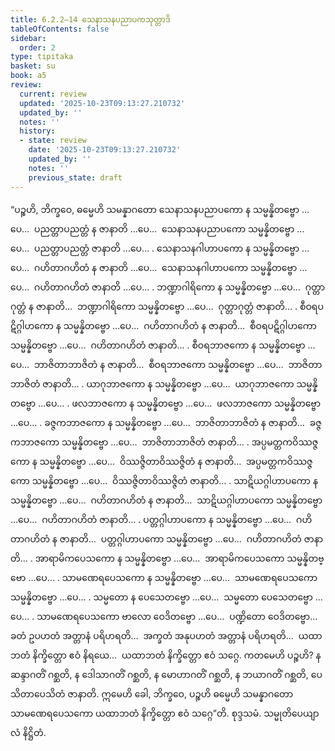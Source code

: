 ```yaml
---
title: 6.2.2–14 သေနာသနပညာပကသုတ္တာဒိ
tableOfContents: false
sidebar:
  order: 2
type: tipitaka
basket: su
book: a5
review:
  current: review
  updated: '2025-10-23T09:13:27.210732'
  updated_by: ''
  notes: ''
  history:
  - state: review
    date: '2025-10-23T09:13:27.210732'
    updated_by: ''
    notes: ''
    previous_state: draft
---
```



<ReviewStatus review={frontmatter.review} showDetails={true} />

<HypothesisAnnotation frontmatter={frontmatter} />

<DynamicBreadcrumb />

<Division number="273–285" book="a5" e="ch" v="16">

<Paragraph number="1378" book="a5">
“ပဉ္စဟိ, ဘိက္ခဝေ, ဓမ္မေဟိ သမန္နာဂတော သေနာသနပညာပကော န သမ္မန္နိတဗ္ဗော …ပေ…  ပညတ္တာပညတ္တံ န ဇာနာတိ …ပေ…  သေနာသနပညာပကော သမ္မန္နိတဗ္ဗော …ပေ…  ပညတ္တာပညတ္တံ ဇာနာတိ …ပေ… .
</Paragraph>

<Paragraph number="1379" book="a5">
သေနာသနဂါဟာပကော န သမ္မန္နိတဗ္ဗော …ပေ…  ဂဟိတာဂဟိတံ န ဇာနာတိ …ပေ…  သေနာသနဂါဟာပကော သမ္မန္နိတဗ္ဗော …ပေ…  ဂဟိတာဂဟိတံ ဇာနာတိ …ပေ… .
</Paragraph>

<Paragraph number="1380" book="a5">
ဘဏ္ဍာဂါရိကော န သမ္မန္နိတဗ္ဗော …ပေ…  ဂုတ္တာဂုတ္တံ န ဇာနာတိ…  ဘဏ္ဍာဂါရိကော သမ္မန္နိတဗ္ဗော …ပေ…  ဂုတ္တာဂုတ္တံ ဇာနာတိ… .
</Paragraph>

<Paragraph number="1381" book="a5">
စီဝရပဋိဂ္ဂါဟကော န သမ္မန္နိတဗ္ဗော …ပေ…  ဂဟိတာဂဟိတံ န ဇာနာတိ…  စီဝရပဋိဂ္ဂါဟကော သမ္မန္နိတဗ္ဗော …ပေ…  ဂဟိတာဂဟိတံ ဇာနာတိ… .
</Paragraph>

<Paragraph number="1382" book="a5">
စီဝရဘာဇကော န သမ္မန္နိတဗ္ဗော …ပေ…  ဘာဇိတာဘာဇိတံ န ဇာနာတိ…  စီဝရဘာဇကော သမ္မန္နိတဗ္ဗော …ပေ…  ဘာဇိတာဘာဇိတံ ဇာနာတိ… .
</Paragraph>

<Paragraph number="1383" book="a5">
ယာဂုဘာဇကော န သမ္မန္နိတဗ္ဗော …ပေ…  ယာဂုဘာဇကော သမ္မန္နိတဗ္ဗော …ပေ… .
</Paragraph>

<Paragraph number="1384" book="a5">
ဖလဘာဇကော န သမ္မန္နိတဗ္ဗော …ပေ…  ဖလဘာဇကော သမ္မန္နိတဗ္ဗော …ပေ… .
</Paragraph>

<Paragraph number="1385" book="a5">
ခဇ္ဇကဘာဇကော န သမ္မန္နိတဗ္ဗော …ပေ…  ဘာဇိတာဘာဇိတံ န ဇာနာတိ…  ခဇ္ဇကဘာဇကော သမ္မန္နိတဗ္ဗော …ပေ…  ဘာဇိတာဘာဇိတံ ဇာနာတိ… .
</Paragraph>

<Paragraph number="1386" book="a5">
အပ္ပမတ္တကဝိဿဇ္ဇကော န သမ္မန္နိတဗ္ဗော …ပေ…  ဝိဿဇ္ဇိတာဝိဿဇ္ဇိတံ န ဇာနာတိ…  အပ္ပမတ္တကဝိဿဇ္ဇကော သမ္မန္နိတဗ္ဗော …ပေ…  ဝိဿဇ္ဇိတာဝိဿဇ္ဇိတံ ဇာနာတိ… .
</Paragraph>

<Paragraph number="1387" book="a5">
သာဋိယဂ္ဂါဟာပကော န သမ္မန္နိတဗ္ဗော …ပေ…  ဂဟိတာဂဟိတံ န ဇာနာတိ…  သာဋိယဂ္ဂါဟာပကော သမ္မန္နိတဗ္ဗော …ပေ…  ဂဟိတာဂဟိတံ ဇာနာတိ… .
</Paragraph>

<Paragraph number="1388" book="a5">
ပတ္တဂ္ဂါဟာပကော န သမ္မန္နိတဗ္ဗော …ပေ…  ဂဟိတာဂဟိတံ န ဇာနာတိ…  ပတ္တဂ္ဂါဟာပကော သမ္မန္နိတဗ္ဗော …ပေ…  ဂဟိတာဂဟိတံ ဇာနာတိ… .
</Paragraph>

<Paragraph number="1389" book="a5">
အာရာမိကပေသကော န သမ္မန္နိတဗ္ဗော …ပေ…  အာရာမိကပေသကော သမ္မန္နိတဗ္ဗော …ပေ… .
</Paragraph>

<Paragraph number="1390" book="a5">
သာမဏေရပေသကော န သမ္မန္နိတဗ္ဗော …ပေ…  သာမဏေရပေသကော သမ္မန္နိတဗ္ဗော …ပေ… .
</Paragraph>

<Paragraph number="1391" book="a5">
သမ္မတော န ပေသေတဗ္ဗော …ပေ…  သမ္မတော ပေသေတဗ္ဗော …ပေ… .
</Paragraph>

<Paragraph number="1392" book="a5">
သာမဏေရပေသကော ဗာလော ဝေဒိတဗ္ဗော …ပေ…  ပဏ္ဍိတော ဝေဒိတဗ္ဗော…  ခတံ ဥပဟတံ အတ္တာနံ ပရိဟရတိ…  အက္ခတံ အနုပဟတံ အတ္တာနံ ပရိဟရတိ…  ယထာဘတံ နိက္ခိတ္တော ဧဝံ နိရယေ…  ယထာဘတံ နိက္ခိတ္တော ဧဝံ သဂ္ဂေ. ကတမေဟိ ပဉ္စဟိ? န ဆန္ဒာဂတိံ ဂစ္ဆတိ, န ဒေါသာဂတိံ ဂစ္ဆတိ, န မောဟာဂတိံ ဂစ္ဆတိ, န ဘယာဂတိံ ဂစ္ဆတိ, ပေသိတာပေသိတံ ဇာနာတိ. ဣမေဟိ ခေါ, ဘိက္ခဝေ, ပဉ္စဟိ ဓမ္မေဟိ သမန္နာဂတော သာမဏေရပေသကော ယထာဘတံ နိက္ခိတ္တော ဧဝံ သဂ္ဂေ”တိ.

</Paragraph>
</Division>

<Paragraph number="1393" type="center" book="a5">
စုဒ္ဒသမံ.



</Paragraph>

<Paragraph number="1394" type="center" book="a5">
သမ္မုတိပေယျာလံ နိဋ္ဌိတံ.
</Paragraph>